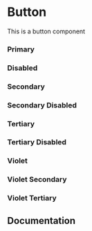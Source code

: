 
<Meta of={Story} />

# Button

This is a button component

### Primary
<Canvas of={Story.Primary}/>

### Disabled 
<Canvas of={Story.Disabled}/>

### Secondary
<Canvas of={Story.Secondary}/>

### Secondary Disabled
<Canvas of={Story.SecondaryDisabled}/>

### Tertiary
<Canvas of={Story.Tertiary}/>

### Tertiary Disabled
<Canvas of={Story.TertiaryDisabled}/>

### Violet
<Canvas of={Story.Violet}/>

### Violet Secondary
<Canvas of={Story.VioletSecondary}/>

### Violet Tertiary
<Canvas of={Story.VioletTertiary}/>

## Documentation

<Primary />
<Controls />
